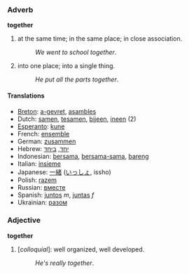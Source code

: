 ===Adverb===
'''together'''

#at the same time; in the same place; in close association.
#:''We went to school together''.
#into one place; into a single thing.
#:''He put all the parts together''.

==== Translations ====
*[[Breton]]: [[a-gevret]], [[asambles]]
*Dutch: [[samen]], [[tesamen]], [[bijeen]], [[ineen]] (2)
*[[Esperanto]]: [[kune]]
*French: [[ensemble]]
*German: [[zusammen]]
*Hebrew: [[יחד]], [[ביחד]]
*Indonesian: [[sama|bersama]], [[sama|bersama-sama]], [[bareng]]
*Italian: [[insieme]]
*Japanese: [[一緒]] ([[いっしょ]], issho)
*Polish: [[razem]]
*Russian: [[вместе]]
*Spanish: [[juntos]] ''m'', [[juntas]] ''f''
*Ukrainian: [[разом]]

===Adjective===
'''together'''

#[''colloquial'']: well organized, well developed.
#:''He's really together''.